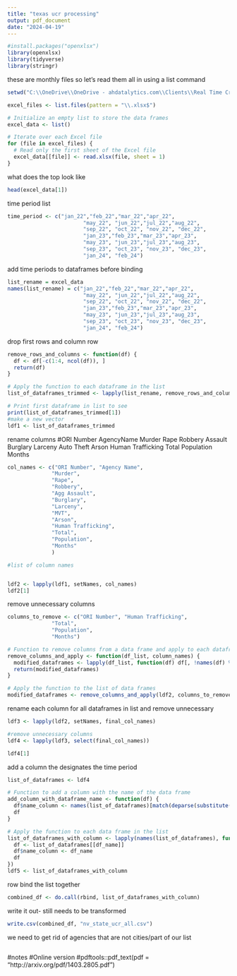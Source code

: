 ---
title: "texas ucr processing"
output: pdf_document
date: "2024-04-19"
---
```{r}
#install.packages("openxlsx")
library(openxlsx)
library(tidyverse)
library(stringr)
```
these are monthly files so let's read them all in using a list command
```{r}
setwd("C:\\OneDrive\\OneDrive - ahdatalytics.com\\Clients\\Real Time Crime Index\\Open Source Data\\Texas\\State UCR")

excel_files <- list.files(pattern = "\\.xlsx$")

# Initialize an empty list to store the data frames
excel_data <- list()

# Iterate over each Excel file
for (file in excel_files) {
  # Read only the first sheet of the Excel file
  excel_data[[file]] <- read.xlsx(file, sheet = 1)
}
```
what does the top look like
```{r}
head(excel_data[1])
```
time period list
```{r}
time_period <- c("jan_22","feb_22","mar_22","apr_22",
                        "may_22", "jun_22","jul_22","aug_22",
                        "sep_22", "oct_22", "nov_22", "dec_22",
                        "jan_23","feb_23","mar_23","apr_23",
                        "may_23", "jun_23","jul_23","aug_23",
                        "sep_23", "oct_23", "nov_23", "dec_23",
                        "jan_24", "feb_24")
```
add time periods to dataframes before binding
```{r}
list_rename = excel_data
names(list_rename) = c("jan_22","feb_22","mar_22","apr_22",
                        "may_22", "jun_22","jul_22","aug_22",
                        "sep_22", "oct_22", "nov_22", "dec_22",
                        "jan_23","feb_23","mar_23","apr_23",
                        "may_23", "jun_23","jul_23","aug_23",
                        "sep_23", "oct_23", "nov_23", "dec_23",
                        "jan_24", "feb_24")
```
drop first rows and column row
```{r}
remove_rows_and_columns <- function(df) {
  df <- df[-c(1:4, ncol(df)), ]
  return(df)
}

# Apply the function to each dataframe in the list
list_of_dataframes_trimmed <- lapply(list_rename, remove_rows_and_columns)

# Print first dataframe in list to see
print(list_of_dataframes_trimmed[1])
#make a new vector
ldf1 <- list_of_dataframes_trimmed
```

rename columns
#ORI Number	AgencyName	Murder	Rape	Robbery	Assault	Burglary	Larceny	Auto Theft	Arson	Human Trafficking	Total	Population	Months

```{r}
col_names <- c("ORI Number", "Agency Name", 
              "Murder",	
              "Rape",	
              "Robbery",	
              "Agg Assault",	
              "Burglary",	
              "Larceny",	
              "MVT",	
              "Arson",
              "Human Trafficking",
              "Total",
              "Population",
              "Months"
              )

#list of column names


ldf2 <- lapply(ldf1, setNames, col_names)
ldf2[1]
```
remove unnecessary columns
```{r}
columns_to_remove <- c("ORI Number", "Human Trafficking",
              "Total",
              "Population",
              "Months")

# Function to remove columns from a data frame and apply to each dataframe in a list
remove_columns_and_apply <- function(df_list, column_names) {
  modified_dataframes <- lapply(df_list, function(df) df[, !names(df) %in% column_names, drop = FALSE])
  return(modified_dataframes)
}

# Apply the function to the list of data frames
modified_dataframes <- remove_columns_and_apply(ldf2, columns_to_remove)

```




rename each column for all dataframes in list and remove unnecessary
```{r}



ldf3 <- lapply(ldf2, setNames, final_col_names)

#remove unnecessary columns
ldf4 <- lapply(ldf3, select(final_col_names))

ldf4[1]
```
add a column the designates the time period
```{r}
list_of_dataframes <- ldf4

# Function to add a column with the name of the data frame
add_column_with_dataframe_name <- function(df) {
  df$name_column <- names(list_of_dataframes)[match(deparse(substitute(df)), names(list_of_dataframes))]
  df
}

# Apply the function to each data frame in the list
list_of_dataframes_with_column <- lapply(names(list_of_dataframes), function(df_name) {
  df <- list_of_dataframes[[df_name]]
  df$name_column <- df_name
  df
})
ldf5 <- list_of_dataframes_with_column
```
row bind the list together
```{r}
combined_df <- do.call(rbind, list_of_dataframes_with_column)

```
write it out- still needs to be transformed
```{r}
write.csv(combined_df, "nv_state_ucr_all.csv")


```
we need to get rid of agencies that are not cities/part of our list
```{r}

```




#notes
#Online version
#pdftools::pdf_text(pdf = "http://arxiv.org/pdf/1403.2805.pdf")
